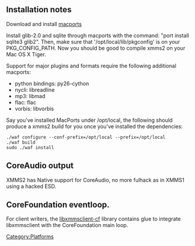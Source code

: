 == Installation notes == 
Download and install [http://www.macports.org/ macports]

Install glib-2.0 and sqlite through macports with the command: "port install sqlite3 glib2". Then, make sure that '/opt/local/lib/pkgconfig' is on your PKG_CONFIG_PATH. Now you should be good to compile xmms2 on your Mac OS X Tiger.


Support for major plugins and formats require the following additional macports:
* python bindings: py26-cython
* nycli: libreadline
* mp3: libmad
* flac: flac
* vorbis: libvorbis

Say you've installed MacPorts under /opt/local, the following should produce a xmms2 build for you once you've installed the dependencies:

 ./waf configure --conf-prefix=/opt/local --prefix=/opt/local
 ./waf build
 sudo ./waf install

== CoreAudio output ==
XMMS2 has Native support for CoreAudio, no more fulhack as in XMMS1 using a hacked ESD.

== CoreFoundation eventloop. ==

For client writers, the [http://git.xmms2.org/xmms2/xmms2-stable/tree/src/include/xmmsclient/xmmsclient-cf.h libxmmsclient-cf] library contains glue to integrate libxmmsclient with the CoreFoundation main loop.

[[Category:Platforms]]